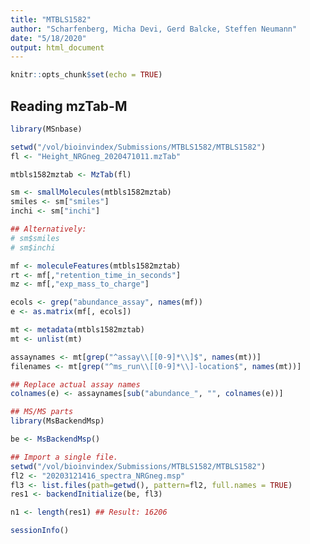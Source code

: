 ```yaml
---
title: "MTBLS1582"
author: "Scharfenberg, Micha Devi, Gerd Balcke, Steffen Neumann"
date: "5/18/2020"
output: html_document
---
```


```r
knitr::opts_chunk$set(echo = TRUE)
```

## Reading mzTab-M

```r

library(MSnbase)

setwd("/vol/bioinvindex/Submissions/MTBLS1582/MTBLS1582")
fl <- "Height_NRGneg_2020471011.mzTab"

mtbls1582mztab <- MzTab(fl)

sm <- smallMolecules(mtbls1582mztab)
smiles <- sm["smiles"]
inchi <- sm["inchi"]

## Alternatively:
# sm$smiles
# sm$inchi

mf <- moleculeFeatures(mtbls1582mztab)
rt <- mf[,"retention_time_in_seconds"]
mz <- mf[,"exp_mass_to_charge"]

ecols <- grep("abundance_assay", names(mf))
e <- as.matrix(mf[, ecols])

mt <- metadata(mtbls1582mztab)
mt <- unlist(mt)

assaynames <- mt[grep("^assay\\[[0-9]*\\]$", names(mt))]
filenames <- mt[grep("^ms_run\\[[0-9]*\\]-location$", names(mt))]

## Replace actual assay names
colnames(e) <- assaynames[sub("abundance_", "", colnames(e))]

## MS/MS parts
library(MsBackendMsp)

be <- MsBackendMsp()

## Import a single file.
setwd("/vol/bioinvindex/Submissions/MTBLS1582/MTBLS1582")
fl2 <- "20203121416_spectra_NRGneg.msp"
fl3 <- list.files(path=getwd(), pattern=fl2, full.names = TRUE)
res1 <- backendInitialize(be, fl3)

n1 <- length(res1) ## Result: 16206 

```




```r
sessionInfo()
```

